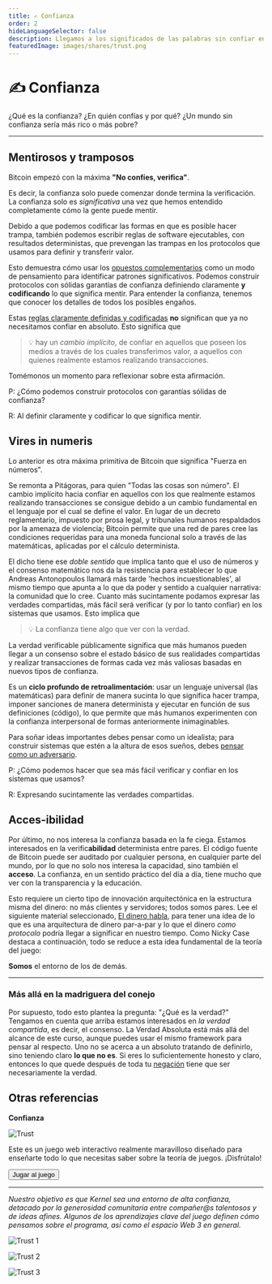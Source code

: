 ```yaml
---
title: ✍️ Confianza
order: 2
hideLanguageSelector: false
description: Llegamos a los significados de las palabras sin confiar en intermediarios. Blockchains instancian este mismo fenómeno para cualquier transacción programable. Todos sabemos lo que significa 'amor', pero se necesita una relación real para experimentar su significado más profundo. Kernel se trata de explorar este tipo de nuevos 'espacios de confianza'.
featuredImage: images/shares/trust.png
---
```


# ✍️ Confianza

¿Qué es la confianza? ¿En quién confías y por qué? ¿Un mundo sin confianza sería más rico o más pobre? 

---

## Mentirosos y tramposos

Bitcoin empezó con la máxima **"No confíes, verifica"**. 

Es decir, la confianza solo puede comenzar donde termina la verificación. La confianza solo es 
*significativa* una vez que hemos entendido completamente cómo la gente puede mentir. 

Debido a que podemos codificar las formas en que es posible hacer trampa, también podemos 
escribir reglas de software ejecutables, con resultados deterministas, que prevengan las 
trampas en los protocolos que usamos para definir y transferir valor. 

Esto demuestra cómo usar los [opuestos complementarios](/learn/module-0/play-of-pattern) como un modo de pensamiento 
para identificar patrones significativos. Podemos construir protocolos con sólidas garantías de 
confianza definiendo claramente **y codificando** lo que significa mentir. Para entender 
la confianza, tenemos que conocer los detalles de todos los posibles engaños.

Estas [reglas claramente definidas y codificadas](https://github.com/jimmysong/programmingbitcoin/blob/master/ch07.asciidoc) **no** significan que ya no necesitamos confiar en absoluto. Esto significa que 

> 💡 hay un *cambio implícito*, de confiar en aquellos que poseen los medios a través de los 
cuales  transferimos valor, a aquellos con quienes realmente estamos realizando transacciones.

Tomémonos un momento para reflexionar sobre esta afirmación.

<Flash>

<Card>

P: ¿Cómo podemos construir protocolos con garantías sólidas de confianza?

R: Al definir claramente y codificar lo que significa mentir.

</Card>

</Flash>

## Vires in numeris

Lo anterior es otra máxima primitiva de Bitcoin que significa "Fuerza en números". 

Se remonta a Pitágoras, para quien "Todas las cosas son número". El cambio implícito hacia 
confiar en aquellos con los que realmente estamos realizando transacciones se consigue 
debido a un cambio fundamental en el lenguaje por el cual se define el valor. En lugar de 
un decreto reglamentario, impuesto por prosa legal, y tribunales humanos respaldados por la 
amenaza de violencia; Bitcoin permite que una red de pares cree las condiciones requeridas 
para una moneda funcional solo a través de las matemáticas, aplicadas por el cálculo determinista.

El dicho tiene ese _doble sentido_ que implica tanto que el uso de números y el consenso 
matemático nos da la resistencia para establecer lo que Andreas Antonopoulos llamará más tarde 
'hechos incuestionables', al mismo tiempo que apunta a lo que da poder y sentido a cualquier 
narrativa: la comunidad que lo cree. Cuanto más sucintamente podamos expresar las verdades 
compartidas, más fácil será verificar (y por lo tanto confiar) en los sistemas que usamos. Esto implica que

> 💡 La confianza tiene algo que ver con la verdad. 

La verdad verificable públicamente significa que más humanos pueden llegar a un consenso 
sobre el estado básico de sus realidades compartidas y realizar transacciones de formas 
cada vez más valiosas basadas en nuevos tipos de confianza.

Es un **ciclo profundo de retroalimentación**: usar un lenguaje universal (las matemáticas) para 
definir de manera sucinta lo que significa hacer trampa, imponer sanciones de manera 
determinista y ejecutar en función de sus definiciones (código), lo que permite que más 
humanos experimenten con la confianza interpersonal de formas anteriormente inimaginables.

Para soñar ideas importantes debes pensar como un idealista; para construir sistemas que 
estén a la altura de esos sueños, debes [pensar como un adversario](https://theconvivialsociety.substack.com/p/the-questions-concerning-technology).

<Flash>

<Card>

P: ¿Cómo podemos hacer que sea más fácil verificar y confiar en los sistemas que usamos?

R: Expresando sucintamente las verdades compartidas.

</Card>

</Flash>

## Acces-ibilidad

Por último, no nos interesa la confianza basada en la fe ciega. Estamos interesados ​​en 
la verific**abilidad** determinista entre pares. El código fuente de Bitcoin puede ser auditado 
por cualquier persona, en cualquier parte del mundo, por lo que no solo nos interesa la 
capacidad, sino también el **acceso**. La confianza, en un sentido práctico del día a día, 
tiene mucho que ver con la transparencia y la educación. 

Esto requiere un cierto tipo de innovación arquitectónica en la estructura misma del dinero: 
no más clientes y servidores; todos somos pares. Lee el siguiente material 
seleccionado, [El dinero habla](/learn/module-0/money-language), para tener una idea de lo que es una arquitectura de dinero 
par-a-par y lo que el dinero _como protocolo_ podría llegar a significar en nuestro tiempo. 
Como Nicky Case destaca a continuación, todo se reduce a esta idea fundamental de la teoría del juego: 

<StatusBanner warning sticky>

**Somos** el entorno de los de demás.

</StatusBanner>

---

### Más allá en la madriguera del conejo

Por supuesto, todo esto plantea la pregunta: "¿Qué es la verdad?" Tengamos en cuenta que 
arriba estamos interesados ​​en *la verdad compartida*, es decir, el consenso. La Verdad 
Absoluta está más allá del alcance de este curso, aunque puedes usar el mismo framework 
para pensar al respecto. Uno no se acerca a un absoluto tratando de definirlo, sino 
teniendo claro **lo que no es**. Si eres lo suficientemente honesto y claro, entonces 
lo que quede después de toda tu [negación](https://openjournals.library.sydney.edu.au/index.php/SSR/article/viewFile/202/181) tiene que ser necesariamente la verdad.

## Otras referencias 

<InfoBlock>

<Box>

**Confianza**

![Trust](/images/mod0-img/trust.jpg)

Este es un juego web interactivo realmente maravilloso 
diseñado para enseñarte todo lo que necesitas saber 
sobre la teoría de juegos. ¡Disfrútalo!

<Aligner center>
<Button to="https://maeriens.github.io/trust/">
    Jugar al juego
</Button>
</Aligner>

</Box>

</InfoBlock>

---

*Nuestro objetivo es que Kernel sea una entorno de alta confianza, detacado por la generosidad comunitaria entre compañer@s talentosos y de ideas afines. Algunos de los aprendizajes clave del juego definen cómo pensamos sobre el programa, así como el espacio Web 3 en general.*

![Trust 1](/images/mod0-img/trust1.png)

![Trust 2](/images/mod0-img/trust2.png)

![Trust 3](/images/mod0-img/trust3.png)
